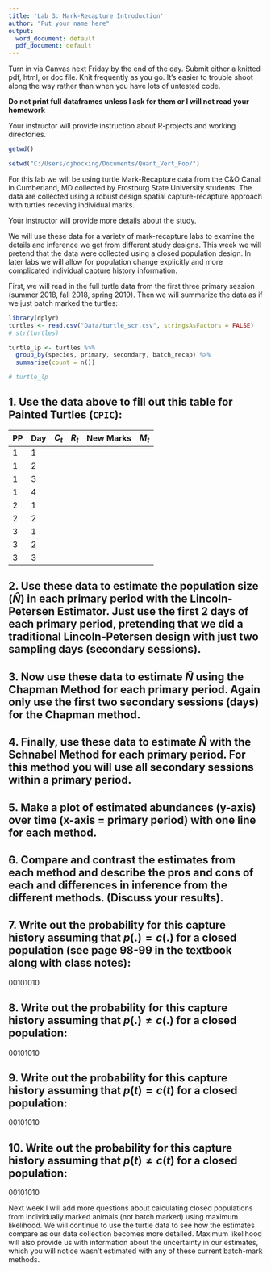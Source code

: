 ```yaml
---
title: 'Lab 3: Mark-Recapture Introduction'
author: "Put your name here"
output:
  word_document: default
  pdf_document: default
---
```


Turn in via Canvas next Friday by the end of the day. Submit either a knitted pdf, html, or doc file. Knit frequently as you go. It's easier to trouble shoot along the way rather than when you have lots of untested code.

**Do not print full dataframes unless I ask for them or I will not read your homework**

Your instructor will provide instruction about R-projects and working directories.

```r
getwd()

setwd("C:/Users/djhocking/Documents/Quant_Vert_Pop/")

```


For this lab we will be using turtle Mark-Recapture data from the C&O Canal in Cumberland, MD collected by Frostburg State University students. The data are collected using a robust design spatial capture-recapture approach with turtles receving individual marks. 

Your instructor will provide more details about the study.

We will use these data for a variety of mark-recapture labs to examine the details and inference we get from different study designs. This week we will pretend that the data were collected using a closed population design. In later labs we will allow for population change explicitly and more complicated individual capture history information.

First, we will read in the full turtle data from the first three primary session (summer 2018, fall 2018, spring 2019). Then we will summarize the data as if we just batch marked the turtles:

```r
library(dplyr)
turtles <- read.csv("Data/turtle_scr.csv", stringsAsFactors = FALSE)
# str(turtles)

turtle_lp <- turtles %>%
  group_by(species, primary, secondary, batch_recap) %>%
  summarise(count = n())

# turtle_lp
```

## 1. Use the data above to fill out this table for Painted Turtles (`CPIC`):

| PP  | Day  | $C_t$  | $R_t$  | New Marks  | $M_t$  |
|---|---|---|---|---|---|
| 1  | 1  |   |   |   |   |
| 1  | 2 |   |   |   |   |
| 1  | 3 |   |   |   |   |
| 1  | 4 |   |   |   |   |
| 2  | 1 |   |   |   |   |
| 2  | 2 |   |   |   |   |
| 3  | 1 |   |   |   |   |
| 3  | 2 |   |   |   |   |
| 3  | 3 |   |   |   |   |

## 2. Use these data to estimate the population size ($\hat N$) in each primary period with the Lincoln-Petersen Estimator. Just use the first 2 days of each primary period, pretending that we did a traditional Lincoln-Petersen design with just two sampling days (secondary sessions).

## 3. Now use these data to estimate $\hat N$ using the Chapman Method for each primary period. Again only use the first two secondary sessions (days) for the Chapman method. 

## 4. Finally, use these data to estimate $\hat N$ with the Schnabel Method for each primary period. For this method you will use all secondary sessions within a primary period.

## 5. Make a plot of estimated abundances (y-axis) over time (x-axis = primary period) with one line for each method.

## 6. Compare and contrast the estimates from each method and describe the pros and cons of each and differences in inference from the different methods. (Discuss your results).

## 7. Write out the probability for this capture history assuming that $p(.) = c(.)$ for a closed population (see page 98-99 in the textbook along with class notes):

00101010

## 8. Write out the probability for this capture history assuming that $p(.) \neq c(.)$ for a closed population:

00101010

## 9. Write out the probability for this capture history assuming that $p(t) = c(t)$ for a closed population:

00101010

## 10. Write out the probability for this capture history assuming that $p(t) \neq c(t)$ for a closed population:

00101010


Next week I will add more questions about calculating closed populations from individually marked animals (not batch marked) using maximum likelihood. We will continue to use the turtle data to see how the estimates compare as our data collection becomes more detailed. Maximum likelihood will also provide us with information about the uncertainty in our estimates, which you will notice wasn't estimated with any of these current batch-mark methods.





